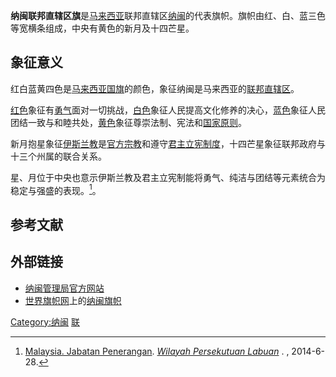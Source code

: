 {{Infobox National flag
| Name = 纳闽
| Article = 联邦直辖区旗 
| Image = Flag of Labuan.svg
| Use = 110000
| Symbol = {{FIAV|normal}}
| Proportion = 1:2
| Adoption = 
| Design =红白蓝三色横旗，中央有黄色新月拥抱着十四芒星。
| Designer = }}
'''纳闽联邦直辖区旗'''是[[马来西亚|马来西亚]]联邦直辖区[[纳闽|纳闽]]的代表旗帜。旗帜由红、白、蓝三色等宽横条组成，中央有黄色的新月及十四芒星。

==象征意义==
红白蓝黄四色是[[马来西亚国旗|马来西亚国旗]]的颜色，象征纳闽是马来西亚的[[联邦直辖区|联邦直辖区]]。

[[红色|红色]]象征有[[勇气|勇气]]面对一切挑战，[[白色|白色]]象征人民提高文化修养的决心，[[蓝色|蓝色]]象征人民团结一致与和睦共处，[[黄色|黄色]]象征尊崇法制、宪法和[[国家原则|国家原则]]。

新月抱星象征[[伊斯兰教|伊斯兰教]]是[[官方宗教|官方宗教]]和遵守[[君主立宪制度|君主立宪制度]]，十四芒星象征联邦政府与十三个州属的联合关系。

星、月位于中央也意示伊斯兰教及君主立宪制能将勇气、纯洁与团结等元素统合为稳定与强盛的表现。<ref name="pmr">{{ms}}[[马来西亚新闻局|Malaysia. Jabatan Penerangan]]. ''[http://pmr.penerangan.gov.my/index.php/maklumat-kenegaraan/1610-wilayah-persekutuan-labuan.html Wilayah Persekutuan Labuan] {{Wayback|url=http://pmr.penerangan.gov.my/index.php/maklumat-kenegaraan/1610-wilayah-persekutuan-labuan.html |date=20140910034239 }}''. {{SetTitle|人民资料中心|Pusat Maklumat Rakyat|dotted=no}}, 2014-6-28.</ref>。

==参考文献==
{{reflist}}

==外部链接==
*[http://www.pl.gov.my/ 纳闽管理局官方网站] {{Wayback|url=http://www.pl.gov.my/ |date=20210428100043 }}{{ms}}{{en}}
*[[世界旗帜网|世界旗帜网]]上的[https://flagspot.net/flags/my-labua.html 纳闽旗帜] {{Wayback|url=https://flagspot.net/flags/my-labua.html |date=20170919183029 }}{{en}}
{{马来西亚旗帜}}

{{马来西亚小作品}}
[[Category:纳闽|Category:纳闽]]
[[Category:马来西亚旗帜|联]]